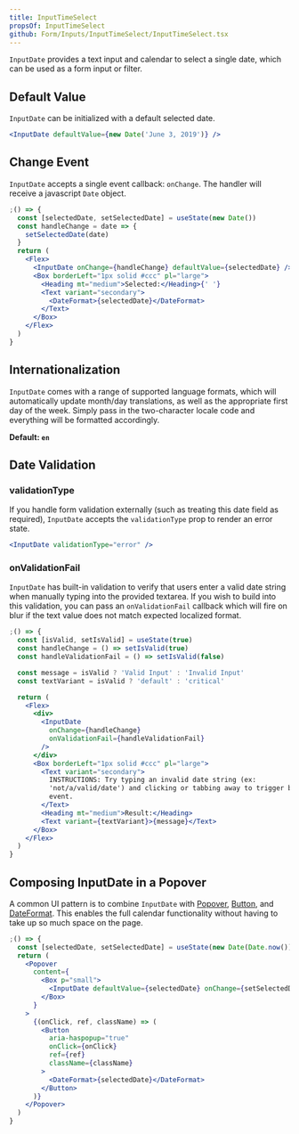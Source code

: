 ```yaml
---
title: InputTimeSelect
propsOf: InputTimeSelect
github: Form/Inputs/InputTimeSelect/InputTimeSelect.tsx
---
```



`InputDate` provides a text input and calendar to select a single date, which can be used as a form input or filter.

## Default Value

`InputDate` can be initialized with a default selected date.

```jsx
<InputDate defaultValue={new Date('June 3, 2019')} />
```

## Change Event

`InputDate` accepts a single event callback: `onChange`. The handler will receive a javascript `Date` object.

```jsx
;() => {
  const [selectedDate, setSelectedDate] = useState(new Date())
  const handleChange = date => {
    setSelectedDate(date)
  }
  return (
    <Flex>
      <InputDate onChange={handleChange} defaultValue={selectedDate} />
      <Box borderLeft="1px solid #ccc" pl="large">
        <Heading mt="medium">Selected:</Heading>{' '}
        <Text variant="secondary">
          <DateFormat>{selectedDate}</DateFormat>
        </Text>
      </Box>
    </Flex>
  )
}
```

## Internationalization

`InputDate` comes with a range of supported language formats, which will automatically update month/day translations, as well as the appropriate first day of the week. Simply pass in the two-character locale code and everything will be formatted accordingly.

**Default: `en`**

<InputDateLocales />

## Date Validation

### validationType

If you handle form validation externally (such as treating this date field as required), `InputDate` accepts the `validationType` prop to render an error state.

```jsx
<InputDate validationType="error" />
```

### onValidationFail

`InputDate` has built-in validation to verify that users enter a valid date string when manually typing into the provided textarea. If you wish to build into this validation, you can pass an `onValidationFail` callback which will fire on blur if the text value does not match expected localized format.

```jsx
;() => {
  const [isValid, setIsValid] = useState(true)
  const handleChange = () => setIsValid(true)
  const handleValidationFail = () => setIsValid(false)

  const message = isValid ? 'Valid Input' : 'Invalid Input'
  const textVariant = isValid ? 'default' : 'critical'

  return (
    <Flex>
      <div>
        <InputDate
          onChange={handleChange}
          onValidationFail={handleValidationFail}
        />
      </div>
      <Box borderLeft="1px solid #ccc" pl="large">
        <Text variant="secondary">
          INSTRUCTIONS: Try typing an invalid date string (ex:
          'not/a/valid/date') and clicking or tabbing away to trigger blur
          event.
        </Text>
        <Heading mt="medium">Result:</Heading>
        <Text variant={textVariant}>{message}</Text>
      </Box>
    </Flex>
  )
}
```

## Composing InputDate in a Popover

A common UI pattern is to combine `InputDate` with [Popover](/components/overlays/popover), [Button](/components/actions/button), and [DateFormat](/components/content/date-time-format). This enables the full calendar functionality without having to take up so much space on the page.

```jsx
;() => {
  const [selectedDate, setSelectedDate] = useState(new Date(Date.now()))
  return (
    <Popover
      content={
        <Box p="small">
          <InputDate defaultValue={selectedDate} onChange={setSelectedDate} />
        </Box>
      }
    >
      {(onClick, ref, className) => (
        <Button
          aria-haspopup="true"
          onClick={onClick}
          ref={ref}
          className={className}
        >
          <DateFormat>{selectedDate}</DateFormat>
        </Button>
      )}
    </Popover>
  )
}
```
